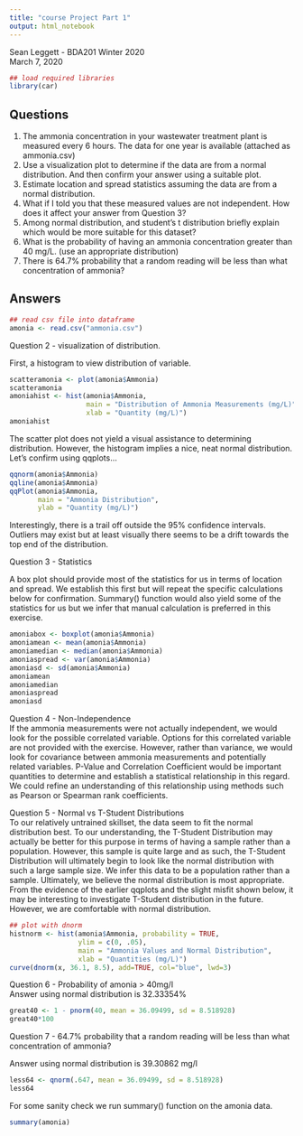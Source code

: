 ```yaml
---
title: "course Project Part 1"
output: html_notebook
---
```


Sean Leggett - BDA201 Winter 2020  
March 7, 2020  

```r
## load required libraries
library(car)
```

## Questions  
1. The ammonia concentration in your wastewater treatment plant is measured every 6 hours. The data
for one year is available (attached as ammonia.csv)  
2. Use a visualization plot to determine if the data are from a normal distribution. And then confirm your
answer using a suitable plot.  
3. Estimate location and spread statistics assuming the data are from a normal distribution.  
4. What if I told you that these measured values are not independent. How does it affect your answer from
Question 3?  
5. Among normal distribution, and student’s t distribution briefly explain which would be more
suitable for this dataset?  
6. What is the probability of having an ammonia concentration greater than 40 mg/L. (use an appropriate
distribution)  
7. There is 64.7% probability that a random reading will be less than what concentration of ammonia?   

## Answers

```r
## read csv file into dataframe
amonia <- read.csv("ammonia.csv")
```
Question 2 - visualization of distribution.  

First, a histogram to view distribution of variable.

```r
scatteramonia <- plot(amonia$Ammonia)
scatteramonia
amoniahist <- hist(amonia$Ammonia,
                   main = "Distribution of Ammonia Measurements (mg/L)",
                   xlab = "Quantity (mg/L)")
amoniahist
```
The scatter plot does not yield a visual assistance to determining distribution. However, the histogram implies a nice, neat normal distribution. Let's confirm using qqplots...

```r
qqnorm(amonia$Ammonia)
qqline(amonia$Ammonia)
qqPlot(amonia$Ammonia,
       main = "Ammonia Distribution",
       ylab = "Quantity (mg/L)")
```

Interestingly, there is a trail off outside the 95% confidence intervals. Outliers may exist but at least visually there seems to be a drift towards the top end of the distribution.

Question 3 - Statistics  

A box plot should provide most of the statistics for us in terms of location and spread. We establish this first but will repeat the specific calculations below for confirmation. Summary() function would also yield some of the statistics for us but we infer that manual calculation is preferred in this exercise.

```r
amoniabox <- boxplot(amonia$Ammonia)
amoniamean <- mean(amonia$Ammonia)
amoniamedian <- median(amonia$Ammonia)
amoniaspread <- var(amonia$Ammonia)
amoniasd <- sd(amonia$Ammonia)
amoniamean
amoniamedian
amoniaspread
amoniasd
```

Question 4 - Non-Independence  
If the ammonia measurements were not actually independent, we would look for the possible correlated variable. Options for this correlated variable are not provided with the exercise. However, rather than variance, we would look for covariance between ammonia measurements and potentially related variables. P-Value and Correlation Coefficient would be important quantities to determine and establish a statistical relationship in this regard. We could refine an understanding of this relationship using methods such as Pearson or Spearman rank coefficients.

Question 5 - Normal vs T-Student Distributions  
To our relatively untrained skillset, the data seem to fit the normal distribution best. To our understanding, the T-Student Distribution may actually be better for this purpose in terms of having a sample rather than a population. However, this sample is quite large and as such, the T-Student Distribution will ultimately begin to look like the normal distribution with such a large sample size. We infer this data to be a population rather than a sample. Ultimately, we believe the normal distribution is most appropriate. From the evidence of the earlier qqplots and the slight misfit shown below, it may be interesting to investigate T-Student distribution in the future. However, we are comfortable with normal distribution.

```r
## plot with dnorm
histnorm <- hist(amonia$Ammonia, probability = TRUE,
                 ylim = c(0, .05),
                 main = "Ammonia Values and Normal Distribution",
                 xlab = "Quantities (mg/L)")
curve(dnorm(x, 36.1, 8.5), add=TRUE, col="blue", lwd=3)

```
Question 6 - Probability of amonia > 40mg/l  
Answer using normal distribution is 32.33354%
```r
great40 <- 1 - pnorm(40, mean = 36.09499, sd = 8.518928)
great40*100
```

Question 7 - 64.7% probability that a random reading will be less than what concentration of ammonia?  

Answer using normal distribution is 39.30862 mg/l

```r
less64 <- qnorm(.647, mean = 36.09499, sd = 8.518928)
less64
```
For some sanity check we run summary() function on the amonia data.

```r
summary(amonia)
```


